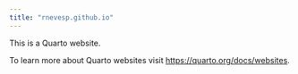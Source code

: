 ```yaml
---
title: "rnevesp.github.io"
---
```


This is a Quarto website.

To learn more about Quarto websites visit <https://quarto.org/docs/websites>.
